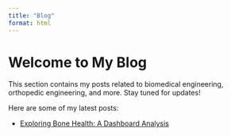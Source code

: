 ```yaml
--- 
title: "Blog" 
format: html
---
```


# Welcome to My Blog

This section contains my posts related to biomedical engineering, orthopedic engineering, and more. Stay tuned for updates!

Here are some of my latest posts:

-   [Exploring Bone Health: A Dashboard Analysis](blog_RamyaThiyagarjan.qmd) 

